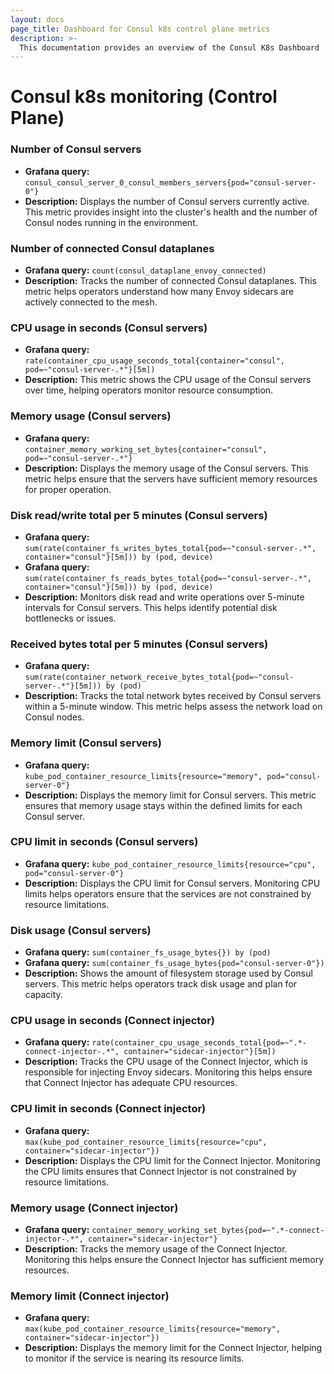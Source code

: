 ```yaml
---
layout: docs
page_title: Dashboard for Consul k8s control plane metrics
description: >-
  This documentation provides an overview of the Consul K8s Dashboard
---
```



# Consul k8s monitoring (Control Plane)

### Number of Consul servers

- **Grafana query:** `consul_consul_server_0_consul_members_servers{pod="consul-server-0"}`
- **Description:** Displays the number of Consul servers currently active. This metric provides insight into the cluster's health and the number of Consul nodes running in the environment.

### Number of connected Consul dataplanes

- **Grafana query:** `count(consul_dataplane_envoy_connected)`
- **Description:** Tracks the number of connected Consul dataplanes. This metric helps operators understand how many Envoy sidecars are actively connected to the mesh.

### CPU usage in seconds (Consul servers)

- **Grafana query:** `rate(container_cpu_usage_seconds_total{container="consul", pod=~"consul-server-.*"}[5m])`
- **Description:** This metric shows the CPU usage of the Consul servers over time, helping operators monitor resource consumption.

### Memory usage (Consul servers)

- **Grafana query:** `container_memory_working_set_bytes{container="consul", pod=~"consul-server-.*"}`
- **Description:** Displays the memory usage of the Consul servers. This metric helps ensure that the servers have sufficient memory resources for proper operation.

### Disk read/write total per 5 minutes (Consul servers)

- **Grafana query:** `sum(rate(container_fs_writes_bytes_total{pod=~"consul-server-.*",
 container="consul"}[5m])) by (pod, device)`
- **Grafana query:** `sum(rate(container_fs_reads_bytes_total{pod=~"consul-server-.*", container="consul"}[5m])) by (pod, device)`
- **Description:** Monitors disk read and write operations over 5-minute intervals for Consul servers. This helps identify potential disk bottlenecks or issues.

### Received bytes total per 5 minutes (Consul servers)

- **Grafana query:** `sum(rate(container_network_receive_bytes_total{pod=~"consul-server-.*"}[5m])) by (pod)`
- **Description:** Tracks the total network bytes received by Consul servers within a 5-minute window. This metric helps assess the network load on Consul nodes.

### Memory limit (Consul servers)

- **Grafana query:** `kube_pod_container_resource_limits{resource="memory", pod="consul-server-0"}`
- **Description:** Displays the memory limit for Consul servers. This metric ensures that memory usage stays within the defined limits for each Consul server.

### CPU limit in seconds (Consul servers)

- **Grafana query:** `kube_pod_container_resource_limits{resource="cpu", pod="consul-server-0"}`
- **Description:** Displays the CPU limit for Consul servers. Monitoring CPU limits helps operators ensure that the services are not constrained by resource limitations.

### Disk usage (Consul servers)

- **Grafana query:** `sum(container_fs_usage_bytes{}) by (pod)`
- **Grafana query:** `sum(container_fs_usage_bytes{pod="consul-server-0"})`
- **Description:** Shows the amount of filesystem storage used by Consul servers. This metric helps operators track disk usage and plan for capacity.

### CPU usage in seconds (Connect injector)

- **Grafana query:** `rate(container_cpu_usage_seconds_total{pod=~".*-connect-injector-.*",
container="sidecar-injector"}[5m])`
- **Description:** Tracks the CPU usage of the Connect Injector, which is responsible for injecting Envoy sidecars. Monitoring this helps ensure that Connect Injector has adequate CPU resources.

### CPU limit in seconds (Connect injector)

- **Grafana query:** `max(kube_pod_container_resource_limits{resource="cpu", container="sidecar-injector"})`
- **Description:** Displays the CPU limit for the Connect Injector. Monitoring the CPU limits ensures that Connect Injector is not constrained by resource limitations.

### Memory usage (Connect injector)

- **Grafana query:** `container_memory_working_set_bytes{pod=~".*-connect-injector-.*",
container="sidecar-injector"}`
- **Description:** Tracks the memory usage of the Connect Injector. Monitoring this helps ensure the Connect Injector has sufficient memory resources.

### Memory limit (Connect injector)

- **Grafana query:** `max(kube_pod_container_resource_limits{resource="memory", container="sidecar-injector"})`
- **Description:** Displays the memory limit for the Connect Injector, helping to monitor if the service is nearing its resource limits.


